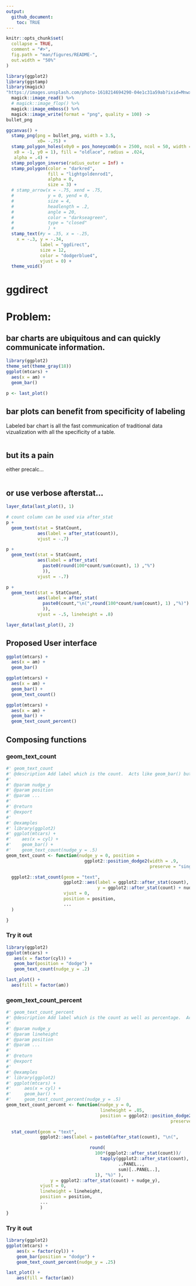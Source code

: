 ```yaml
---
output: 
  github_document:
    toc: TRUE
---
```


<!-- README.md is generated from README.Rmd. Please edit that file -->

```r
knitr::opts_chunk$set(
  collapse = TRUE,
  comment = "#>",
  fig.path = "man/figures/README-",
  out.width = "50%"
)
```


```r
library(ggplot2)
library(ggstamp)
library(magick)
"https://images.unsplash.com/photo-1618214694290-04e1c31a59ab?ixid=MnwxMjA3fDB8MHxwaG90by1wYWdlfHx8fGVufDB8fHx8&ixlib=rb-1.2.1&auto=format&fit=crop&w=889&q=80" %>% 
  magick::image_read() %>%
  # magick::image_flop() %>% 
  magick::image_emboss() %>% 
  magick::image_write(format = "png", quality = 100) ->
bullet_png

ggcanvas() +
  stamp_png(png = bullet_png, width = 3.5, 
            x0= -.75) +
  stamp_polygon_holes(x0y0 = pos_honeycomb(n = 2500, ncol = 50, width = .05,
   x0 = -1, y0 = 1), fill = "oldlace", radius = .024,
   alpha = .4) +
  stamp_polygon_inverse(radius_outer = Inf) +
  stamp_polygon(color = "darkred", 
                fill = "lightgoldenrod1",
                alpha = 0,
                size = 3) + 
  # stamp_arrow(x = -.75, xend = .75,
  #             y = 0, yend = 0,
  #             size = 4, 
  #             headlength = .2, 
  #             angle = 20,
  #             color = "darkseagreen", 
  #             type = "closed"
  #             ) + 
  stamp_text(#y = .35, x = -.25, 
    x = -.3, y = -.34,
             label = "ggdirect", 
             size = 12, 
             color = "dodgerblue4",
             vjust = 0) +
  theme_void()
```

# ggdirect

<!-- badges: start -->
<!-- badges: end -->

# Problem: 

## bar charts are ubiquitous and can quickly communicate information.

```r
library(ggplot2)
theme_set(theme_gray(18))
ggplot(mtcars) + 
  aes(x = am) + 
  geom_bar() 

p <- last_plot()

```


## bar plots can benefit from specificity of labeling

Labeled bar chart is all the fast communication of traditional data vizualization with all the specificity of a table.

```r



```


## but its a pain 

either precalc...

```r


```

## or use verbose afterstat...

```r
layer_data(last_plot(), 1)

# count column can be used via after_stat
p +
  geom_text(stat = StatCount, 
            aes(label = after_stat(count)), 
            vjust = -.7)

p + 
  geom_text(stat = StatCount, 
            aes(label = after_stat(
              paste0(round(100*count/sum(count), 1) ,"%")
              )), 
            vjust = -.7)

p + 
  geom_text(stat = StatCount, 
            aes(label = after_stat(
              paste0(count,"\n(",round(100*count/sum(count), 1) ,"%)")
              )), 
            vjust = -.5, lineheight = .8)

layer_data(last_plot(), 2)
```

## Proposed User interface


```r
ggplot(mtcars) + 
  aes(x = am) + 
  geom_bar() 

ggplot(mtcars) + 
  aes(x = am) + 
  geom_bar() + 
  geom_text_count()

ggplot(mtcars) + 
  aes(x = am) + 
  geom_bar() + 
  geom_text_count_percent()


```


## Composing functions

### geom_text_count


```r
#' geom_text_count
#' @description Add label which is the count.  Acts like geom_bar() but text label at the position of the top of the bar.
#'
#' @param nudge_y
#' @param position
#' @param ...
#'
#' @return
#' @export
#'
#' @examples
#' library(ggplot2)
#' ggplot(mtcars) +
#'    aes(x = cyl) +
#'    geom_bar() +
#'    geom_text_count(nudge_y = .5)
geom_text_count <- function(nudge_y = 0, position =
                              ggplot2::position_dodge2(width = .9,
                                                       preserve = "single"), ...){

  ggplot2::stat_count(geom = "text",
                      ggplot2::aes(label = ggplot2::after_stat(count),
                                   y = ggplot2::after_stat(count) + nudge_y),
                      vjust = 0,
                      position = position,
                      ...
  )

}
```


### Try it out

```r
library(ggplot2)
ggplot(mtcars) +
   aes(x = factor(cyl)) +
   geom_bar(position = "dodge") +
   geom_text_count(nudge_y = .2)

last_plot() + 
  aes(fill = factor(am))
```


### geom_text_count_percent

```r


#' geom_text_count_percent
#' @description Add label which is the count as well as percentage.  Acts like geom_bar() but text label at the position of the top of the bar.  Percentage is calculated within facet panels.
#'
#' @param nudge_y
#' @param lineheight
#' @param position
#' @param ...
#'
#' @return
#' @export
#'
#' @examples
#' library(ggplot2)
#' ggplot(mtcars) +
#'     aes(x = cyl) +
#'     geom_bar() +
#'     geom_text_count_percent(nudge_y = .5)
geom_text_count_percent <- function(nudge_y = 0,
                                    lineheight = .85,
                                    position = ggplot2::position_dodge2(width = .9,
                                                               preserve = "single"), ...){

  stat_count(geom = "text",
             ggplot2::aes(label = paste0(after_stat(count), "\n(",

                                round(
                                  100*(ggplot2::after_stat(count))/
                                    tapply(ggplot2::after_stat(count),
                                           ..PANEL..,
                                           sum)[..PANEL..],
                                  1), "%)" ),
                 y = ggplot2::after_stat(count) + nudge_y),
             vjust = 0,
             lineheight = lineheight,
             position = position,
             ...
             )
}
```


### Try it out

```r
library(ggplot2)
ggplot(mtcars) +
    aes(x = factor(cyl)) +
    geom_bar(position = "dodge") +
    geom_text_count_percent(nudge_y = .25)

last_plot() +
    aes(fill = factor(am))
```

